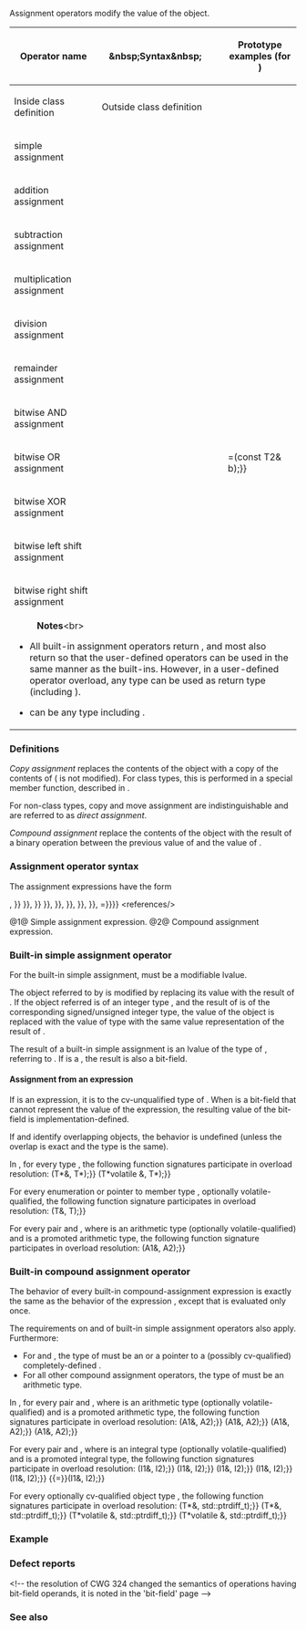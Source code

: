 {{title|Assignment operators}}
{{cpp/language/expressions/navbar}}
Assignment operators modify the value of the object. 

{|class="wikitable" style="font-size:85%;"
|-
!rowspan="2"|Operator name
!rowspan="2"|&amp;nbsp;Syntax&amp;nbsp;
!rowspan="2"|{{rlp|operators|Over&amp;#8203;load&amp;#8203;able}}
!colspan="2"|Prototype examples (for {{c/core|class T}})
|-
!Inside class definition
!Outside class definition
|-
|simple assignment 
|{{tt|1=a = b}} 
|{{yes}}
|{{c|1=T&amp; T::operator =(const T2&amp; b);}} 
|{{n/a}}
|-
|addition assignment 
|{{tt|1=a += b}}
|{{yes}}
|{{c|1=T&amp; T::operator +=(const T2&amp; b);}}
|{{c|1=T&amp; operator +=(T&amp; a, const T2&amp; b);}}
|-
|subtraction assignment 
|{{tt|1=a -= b}}
|{{yes}}
|{{c|1=T&amp; T::operator -=(const T2&amp; b);}}
|{{c|1=T&amp; operator -=(T&amp; a, const T2&amp; b);}}
|-
|multiplication assignment 
|{{tt|1=a *= b}}
|{{yes}}
|{{c|1=T&amp; T::operator *=(const T2&amp; b);}}
|{{c|1=T&amp; operator *=(T&amp; a, const T2&amp; b);}}
|-
|division assignment 
|{{tt|1=a /= b}}
|{{yes}}
|{{c|1=T&amp; T::operator /=(const T2&amp; b);}}
|{{c|1=T&amp; operator /=(T&amp; a, const T2&amp; b);}}
|-
|remainder assignment 
|{{tt|1=a %= b}}
|{{yes}}
|{{c|1=T&amp; T::operator %=(const T2&amp; b);}}
|{{c|1=T&amp; operator %=(T&amp; a, const T2&amp; b);}}
|-
|bitwise AND assignment 
|{{tt|1=a &amp;= b}}
|{{yes}}
|{{c|1=T&amp; T::operator &amp;=(const T2&amp; b);}}
|{{c|1=T&amp; operator &amp;=(T&amp; a, const T2&amp; b);}}
|-
|bitwise OR assignment 
|{{tt|1=a &amp;#124;= b}}
|{{yes}}
|{{c|1=T&amp; T::operator {{!}}=(const T2&amp; b);}}
|{{c|1=T&amp; operator {{!}}=(T&amp; a, const T2&amp; b);}}
|-
|bitwise XOR assignment 
|{{tt|1=a ^= b}}
|{{yes}}
|{{c|1=T&amp; T::operator ^=(const T2&amp; b);}}
|{{c|1=T&amp; operator ^=(T&amp; a, const T2&amp; b);}}
|-
|bitwise left shift assignment 
|{{tt|1=a &lt;&lt;= b}}
|{{yes}}
|{{c|1=T&amp; T::operator &lt;&lt;=(const T2&amp; b);}}
|{{c|1=T&amp; operator &lt;&lt;=(T&amp; a, const T2&amp; b);}}
|-
|bitwise right shift assignment 
|{{tt|1=a &gt;&gt;= b}}
|{{yes}}
|{{c|1=T&amp; T::operator &gt;&gt;=(const T2&amp; b);}}
|{{c|1=T&amp; operator &gt;&gt;=(T&amp; a, const T2&amp; b);}}
|-
|colspan="5"|
:'''Notes'''&lt;br&gt;
* All built-in assignment operators return {{c|*this}}, and most {{rlp|operators|user-defined overloads}} also return {{c|*this}} so that the user-defined operators can be used in the same manner as the built-ins. However, in a user-defined operator overload, any type can be used as return type (including {{c/core|void}}).
* {{tt|T2}} can be any type including {{tt|T}}.
|}

===Definitions===
''Copy assignment'' replaces the contents of the object {{c|a}} with a copy of the contents of {{c|b}} ({{c|b}} is not modified). For class types, this is performed in a special member function, described in {{rlp|copy assignment|copy assignment operator}}.

{{rrev|since=c++11|1=
''Move assignment'' replaces the contents of the object {{c|a}} with the contents of {{c|b}}, avoiding copying if possible ({{c|b}} may be modified). For class types, this is performed in a special member function, described in {{rlp|move assignment|move assignment operator}}.
}}

For non-class types, copy and move assignment are indistinguishable and are referred to as ''direct assignment''.

''Compound assignment'' replace the contents of the object {{c|a}} with the result of a binary operation between the previous value of {{c|a}} and the value of {{c|b}}.

===Assignment operator syntax===
The assignment expressions have the form 

{{sdsc begin}}
{{sdsc|num=1|{{spar|target-expr}} {{ttb|1==}} {{spar|new-value}}}}
{{sdsc|num=2|{{spar|target-expr op new-value}}}}
{{sdsc end}}

{{par begin}}
{{par|{{spar|target-expr}}|the expression&lt;ref&gt;{{spar|target-expr}} must have higher {{rlp|operator precedence|precedence}} than an assignment expression.&lt;/ref&gt; to be assigned to}}
{{par|{{spar|op}}|one of {{c|*{{=}}}}, {{c|/{{=}}}} {{c|%{{=}}}}, {{c|+{{=}}}} {{c|-{{=}}}},  {{c|&lt;&lt;{{=}}}}, {{c|&gt;&gt;{{=}}}}, {{c|&amp;{{=}}}}, {{c|^{{=}}}}, {{c|1={{!}}=}}}}
{{par|{{spar|new-value}}|the {{rev inl|until=c++11|expression&lt;ref&gt;{{spar|new-value}} cannot be a comma expression, because its {{rlp|operator precedence|precedence}} is lower.&lt;/ref&gt;}}{{rev inl|since=c++11|{{rlp|initialization#Initializer|initializer clause}}}} to assign to the target}}
{{par end}}
&lt;references/&gt;

@1@ Simple assignment expression.
@2@ Compound assignment expression.

{{rrev|since=c++11|If {{spar|new-value}} is not an expression, the assignment expression will never match an overloaded compound assignment operator.}}

===Built-in simple assignment operator===
For the built-in simple assignment, {{spar|target-expr}} must be a modifiable lvalue.

The object referred to by {{spar|target-expr}} is modified by replacing its value with the result of {{spar|new-value}}. If the object referred is of an integer type {{tt|T}}, and the result of {{spar|new-value}} is of the corresponding signed/unsigned integer type, the value of the object is replaced with the value of type {{tt|T}} with the same value representation of the result of {{spar|new-value}}.

The result of a built-in simple assignment is an lvalue of the type of {{spar|target-expr}}, referring to {{spar|target-expr}}. If {{spar|target-expr}} is a {{rlp|bit field|bit-field}}, the result is also a bit-field.

====Assignment from an expression====
If {{spar|new-value}} is an expression, it is {{rlp|implicit conversion|implicitly converted}} to
the cv-unqualified type of {{spar|target-expr}}. When {{spar|target-expr}} is a bit-field that cannot represent the value of the expression, the resulting value of the bit-field is implementation-defined.

If {{spar|target-expr}} and {{spar|new-value}} identify overlapping objects, the behavior is undefined (unless the overlap is exact and the type is the same).

{{rrev|since=c++20|
If the type of {{spar|target-expr}} is volatile-qualified, the assignment is deprecated, unless the (possibly parenthesized) assignment expression is a {{rlp|expressions#Discarded-value expressions|discarded-value expression}} or an {{rlp|expressions#Potentially-evaluated expressions|unevaluated operand}}.
}}


{{rrev|since=c++11|
====Assignment from a non-expression initializer clause====
{{spar|new-value}} is only allowed not to be an expression in following situations:
* {{spar|target-expr}} is of a [[cpp/named req/ScalarType|scalar type]] {{tt|T}}, and {{spar|new-value}} is empty or has only one element. In this case, given an invented variable {{c|t}} declared and initialized as {{box|{{c/core|1=T t =}}{{nbspt}}{{spar sep|new-value}}}}, the meaning of {{box|{{c/core|1=x =}}{{nbspt}}{{spar sep|new-value}}}} is {{c|1=x = t}}.
* {{spar|target-expr}} is of class type. In this case, {{spar|new-value}} is passed as the argument to the assignment operator function selected by {{rlp|overload resolution}}.

{{source|1=
#include &lt;complex&gt;

std::complex&lt;double&gt; z;
z = {1, 2};  // meaning z.operator=({1, 2})
z += {1, 2}; // meaning z.operator+=({1, 2})

int a, b;
a = b = {1}; // meaning a = b = 1;
a = {1} = b; // syntax error
}}
}}

In {{rlp|overload resolution#Call to an overloaded operator|overload resolution against user-defined operators}}, for every type {{tt|T}}, the following function signatures participate in overload resolution:
{{dcl begin}}
{{dcl|T*&amp; operator{{=}}(T*&amp;, T*);}}
{{dcl|T*volatile &amp; operator{{=}}(T*volatile &amp;, T*);}}
{{dcl end}}

For every enumeration or pointer to member type {{tt|T}}, optionally volatile-qualified, the following function signature participates in overload resolution:
{{dcl begin}}
{{dcl|T&amp; operator{{=}}(T&amp;, T);}}
{{dcl end}}

For every pair {{tt|A1}} and {{tt|A2}}, where {{tt|A1}} is an arithmetic type (optionally volatile-qualified) and {{tt|A2}} is a promoted arithmetic type, the following function signature participates in overload resolution:
{{dcl begin}}
{{dcl|A1&amp; operator{{=}}(A1&amp;, A2);}}
{{dcl end}}

===Built-in compound assignment operator===
The behavior of every built-in compound-assignment expression {{box|{{spar|target-expr}}{{nbspt}}{{tti|op}}{{sep}}{{c/core|1==}}{{nbspt}}{{spar|new-value}}}} is exactly the same as the behavior of the expression {{box|{{spar|target-expr}}{{nbspt}}{{c/core|1==}}{{nbspt}}{{spar|target-expr}}{{nbspt}}{{tti|op}}{{nbspt}}{{spar|new-value}}}}, except that {{spar|target-expr}} is evaluated only once.

The requirements on {{spar|target-expr}} and {{spar|new-value}} of built-in simple assignment operators also apply. Furthermore:
* For {{c|1=+=}} and {{c|1=-=}}, the type of {{spar|target-expr}} must be an {{rlp|type|arithmetic type}} or a pointer to a (possibly cv-qualified) completely-defined {{rlp|type|object type}}.
* For all other compound assignment operators, the type of {{spar|target-expr}} must be an arithmetic type.

In {{rlp|overload resolution#Call to an overloaded operator|overload resolution against user-defined operators}}, for every pair {{tt|A1}} and {{tt|A2}}, where {{tt|A1}} is an arithmetic type (optionally volatile-qualified) and {{tt|A2}} is a promoted arithmetic type, the following function signatures participate in overload resolution:
{{dcl begin}}
{{dcl|A1&amp; operator*{{=}}(A1&amp;, A2);}}
{{dcl|A1&amp; operator/{{=}}(A1&amp;, A2);}}
{{dcl|A1&amp; operator+{{=}}(A1&amp;, A2);}}
{{dcl|A1&amp; operator-{{=}}(A1&amp;, A2);}}
{{dcl end}}

For every pair {{tt|I1}} and {{tt|I2}}, where {{tt|I1}} is an integral type (optionally volatile-qualified) and {{tt|I2}} is a promoted integral type, the following function signatures participate in overload resolution:
{{dcl begin}}
{{dcl|I1&amp; operator%{{=}}(I1&amp;, I2);}}
{{dcl|I1&amp; operator&lt;&lt;{{=}}(I1&amp;, I2);}}
{{dcl|I1&amp; operator&gt;&gt;{{=}}(I1&amp;, I2);}}
{{dcl|I1&amp; operator&amp;{{=}}(I1&amp;, I2);}}
{{dcl|I1&amp; operator^{{=}}(I1&amp;, I2);}}
{{dcl|I1&amp; operator{{!}}{{=}}(I1&amp;, I2);}}
{{dcl end}}

For every optionally cv-qualified object type {{tt|T}}, the following function signatures participate in overload resolution:
{{dcl begin}}
{{dcl|T*&amp; operator+{{=}}(T*&amp;, std::ptrdiff_t);}}
{{dcl|T*&amp; operator-{{=}}(T*&amp;, std::ptrdiff_t);}}
{{dcl|T*volatile &amp; operator+{{=}}(T*volatile &amp;, std::ptrdiff_t);}}
{{dcl|T*volatile &amp; operator-{{=}}(T*volatile &amp;, std::ptrdiff_t);}}
{{dcl end}}

===Example===
{{example
|code=
#include &lt;iostream&gt;

int main()
{
    int n = 0;        // not an assignment
    
    n = 1;            // direct assignment
    std::cout &lt;&lt; n &lt;&lt; ' ';
    
    n = {};           // zero-initialization, then assignment
    std::cout &lt;&lt; n &lt;&lt; ' ';
    
    n = 'a';          // integral promotion, then assignment
    std::cout &lt;&lt; n &lt;&lt; ' ';
    
    n = {'b'};        // explicit cast, then assignment
    std::cout &lt;&lt; n &lt;&lt; ' ';
    
    n = 1.0;          // floating-point conversion, then assignment
    std::cout &lt;&lt; n &lt;&lt; ' ';
    
//  n = {1.0};        // compiler error (narrowing conversion)
    
    int&amp; r = n;       // not an assignment
    r = 2;            // assignment through reference
    std::cout &lt;&lt; n &lt;&lt; ' ';
    
    int* p;
    p = &amp;n;           // direct assignment
    p = nullptr;      // null-pointer conversion, then assignment
    std::cout &lt;&lt; p &lt;&lt; ' ';
    
    struct { int a; std::string s; } obj;
    obj = {1, "abc"}; // assignment from a braced-init-list
    std::cout &lt;&lt; obj.a &lt;&lt; ':' &lt;&lt; obj.s &lt;&lt; '\n';
}
|p=true
|output=
1 0 97 98 1 2 (nil) 1:abc
}}

===Defect reports===
{{dr list begin}}
&lt;!-- the resolution of CWG 324 changed the semantics of operations having bit-field operands, it is noted in the 'bit-field' page --&gt;
{{dr list item|wg=cwg|dr=1527|std=C++11|before=for assignments to class type objects, the right operand&lt;br&gt;could be an initializer list only when the assignment&lt;br&gt;is defined by a user-defined assignment operator|after=removed user-defined&lt;br&gt;assignment constraint}}
{{dr list item|wg=cwg|dr=1538|std=C++11|before={{c|1=E1 = {E2}&lt;!----&gt;}} was equivalent to {{c|1=E1 = T(E2)}}&lt;br&gt;({{tt|T}} is the type of {{tt|E1}}), this introduced a C-style cast|after=it is equivalent&lt;br&gt;to {{c|1=E1 = T{E2}&lt;!-- --&gt;}}}}
{{dr list item|wg=cwg|dr=2654|std=C++20|before=compound assignment operators for volatile&lt;br&gt;-qualified types were inconsistently deprecated|after=none of them&lt;br&gt;is deprecated}}
{{dr list item|wg=cwg|dr=2768|std=C++11|before=an assignment from a non-expression initializer clause&lt;br&gt;to a scalar value would perform direct-list-initialization|after=performs copy-list-&lt;br&gt;initialization instead}}
{{dr list item|wg=cwg|dr=2901|std=C++98|before=the value assigned to an {{c/core|unsigned int}}&lt;br&gt;object through an {{c/core|int}} lvalue is unclear|after=made clear}}
{{dr list item|paper=P2327R1|std=C++20|before=bitwise compound assignment operators for volatile types&lt;br&gt;were deprecated while being useful for some platforms|after=they are not&lt;br&gt;deprecated}}
{{dr list end}}

===See also===
{{rlp|operator precedence|Operator precedence}}

{{rlp|operators|Operator overloading}}

{{cpp/language/operators}}

{{dsc begin}}
{{dsc see c|c/language/operator assignment|Assignment operators|nomono=true}}
{{dsc end}}

{{langlinks|de|es|fr|it|ja|pt|ru|zh}}